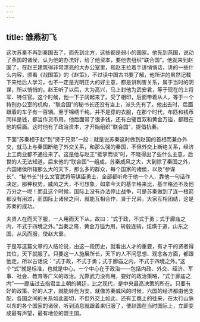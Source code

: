 ```yaml
---
---
---
```

title: 雏燕初飞
---




这次苏秦不再到秦国去了，而先到北方，这些都是弱小的国家。他先到燕国，说动了燕国的诸侯，认为他的办法好，给了他资本，要他去组织“联合国”。他就来到赵国了，在赵王建筑得非常漂亮的大办公室里，和赵王拉着手讲悄悄话，讲的一些什么内容，须看《战国策》的《赵策》，不过读中国古书要了解，他所讲的虽然记载下来给后人学习，也不一定是光明正大的好主意，都是讲利害关系，属于当时的阴谋，所以悄悄的。赵王听了以后，大为高兴，马上封他为武安君，等于现在的上将军、特任官。这个时候，他一下子阔起来了。受了相印，后面带着从人，等于一个特别办公室的机构，“联合国”的秘书长还没有当上，派头先有了。他出去时，后面跟着的车子有一百辆。至于锦绣千纯，并不是穿的衣服，在那个时代，布匹和钱币同样是钱，都当作货币用。他后面带了很多钱，还有白璧百双和黄金万镒，都跟在他的后面。这时他有了政治资本，才开始组织“联合国”，提倡抗秦。

下面“苏秦相于赵”到“贤于兄弟”一段：就是说苏秦这时做到赵国的首相而兼办外交，就马上与秦国断绝了外交关系，和那么强的秦国，不但外交上断绝关系，经济上工商业都不通往来了。这是他与赵王“抵掌而谈”时，不晓得出了些什么主意，后世的人无法知道。后来他的“联合国”一组成，苏秦威风之大，大到除了秦国之外，六国诸侯所辖那么大的天下，那么多的群众，每个国家的诸侯，以及“参谋长”、“秘书长”什么文官武将等谋臣勇士，全部都听命于他一个人，靠他一句话作决定。那种权势，威风之大，不可想象，如拿今天的基辛格来比，基辛格还不及他万分之一呢！而且这个时候，国际上没有办法停止战争，可是苏秦做到了连一根箭都没有用过，而国际上诸侯之间，就能互相合作，贤于兄弟，大家互相团结，这是苏秦的成功。

夫贤人在而天下服，一人用而天下从。故曰：“式于政，不式于勇；式于廊庙之内，不式于四境之外。”当秦之隆，黄金万镒为用，转毂连骑，炫熿于道，山东之国，从风而服，使赵大重。

于是写这篇文章的人结论说，由这一段历史，就看出人才的重要，有才干的贤者得其位，天下就服了。只要这一人施展所长，天下的人不问思想、观念各方面，都跟他走，所以古话说：“式于政，不式于勇；式于廊庙之内，不式于四境之外。”这个“式”就是标准，也就是中心。一个中心在于政治——包括内政、外交、经济、军事、社会、教育等广义的政治。光靠武力没有用，要好的政治策略，“式于廊庙之内”——廊庙过去指君主上朝的朝廷，比之现代，是中央最高决策的所在。只要有好的政策、好的人才，就能转危为安，就像苏秦威风的时候，六国的经济都由他支配，各国之间的关系如此密切，不但外交上如此，还有工商上的往来，在太行山脉以东的各个国家的诸侯，听到消息就跟着来归服了，使赵国在当时国际上，立即变成最有声望，最有地位的盟主国。